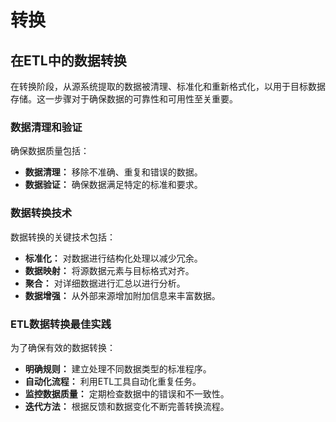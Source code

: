 # 转换

## 在ETL中的数据转换

在转换阶段，从源系统提取的数据被清理、标准化和重新格式化，以用于目标数据存储。这一步骤对于确保数据的可靠性和可用性至关重要。

### 数据清理和验证

确保数据质量包括：

- **数据清理：** 移除不准确、重复和错误的数据。
- **数据验证：** 确保数据满足特定的标准和要求。

### 数据转换技术

数据转换的关键技术包括：

- **标准化：** 对数据进行结构化处理以减少冗余。
- **数据映射：** 将源数据元素与目标格式对齐。
- **聚合：** 对详细数据进行汇总以进行分析。
- **数据增强：** 从外部来源增加附加信息来丰富数据。

### ETL数据转换最佳实践

为了确保有效的数据转换：

- **明确规则：** 建立处理不同数据类型的标准程序。
- **自动化流程：** 利用ETL工具自动化重复任务。
- **监控数据质量：** 定期检查数据中的错误和不一致性。
- **迭代方法：** 根据反馈和数据变化不断完善转换流程。